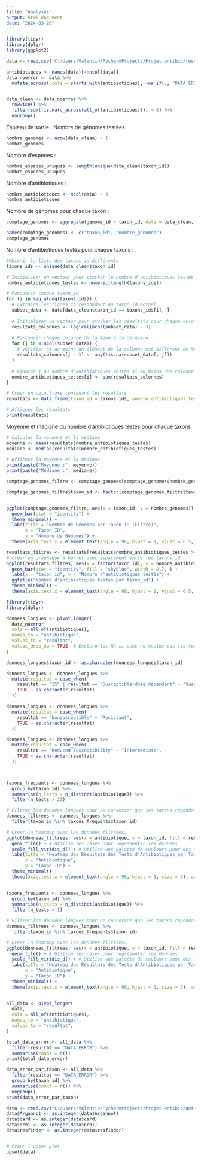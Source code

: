 ```yaml
---
title: "Analyses"
output: html_document
date: "2024-03-20"
---
```


```r

library(tidyr)
library(dplyr)
library(ggplot2)

```

```r
data <- read.csv('C:/Users/Valentin/PycharmProjects/Projet-antibio/results/table.csv')

antibiotiques <- names(data)[4:ncol(data)]
data_noerror <- data %>%
  mutate(across(.cols = starts_with(antibiotiques), ~na_if(., "DATA_ERROR")))


data_clean <- data_noerror %>%
  rowwise() %>%
  filter(sum(!is.na(c_across(all_of(antibiotiques)))) > 0) %>%
  ungroup()

```


Tableau de sortie : 
Nombre de génomes testées 
```r
nombre_genomes <- nrow(data_clean) - 1
nombre_genomes
```
Nombre d'espèces :
```r
nombre_especes_uniques <- length(unique(data_clean$taxon_id))
nombre_especes_uniques
```

Nombre d'antibiotiques : 
```r
nombre_antibiotiques <- ncol(data) - 3
nombre_antibiotiques
```

Nombre de génomes pour chaque taxon :
```r
comptage_genomes <- aggregate(genome_id ~ taxon_id, data = data_clean, FUN = function(x) length(unique(x)))

names(comptage_genomes) <- c("taxon_id", "nombre_genomes")
comptage_genomes
```



Nombre d'antibiotiques testés pour chaque taxons :

```r
#Obtenir la liste des taxons_id différents
taxons_ids <- unique(data_clean$taxon_id)

# Initialiser un vecteur pour stocker le nombre d'antibiotiques testés pour chaque taxon_id
nombre_antibiotiques_testes <- numeric(length(taxons_ids))

# Parcourir chaque taxon_id
for (i in seq_along(taxons_ids)) {
  # Extraire les lignes correspondant au taxon_id actuel
  subset_data <- data[data_clean$taxon_id == taxons_ids[i], ]
  
  # Initialiser un vecteur pour stocker les résultats pour chaque colonne
  resultats_colonnes <- logical(ncol(subset_data) - 3)
  
  # Parcourir chaque colonne de la 4ème à la dernière
  for (j in 4:ncol(subset_data)) {
    # Vérifier si au moins un élément de la colonne est différent de NA
    resultats_colonnes[j - 3] <- any(!is.na(subset_data[, j]))
  }
  
  # Ajouter 1 au nombre d'antibiotiques testés si au moins une colonne a un élément non-NA
  nombre_antibiotiques_testes[i] <- sum(resultats_colonnes)
}

# Créer un data.frame contenant les résultats
resultats <- data.frame(taxon_id = taxons_ids, nombre_antibiotiques_testes = nombre_antibiotiques_testes)

# Afficher les résultats
print(resultats)
```


Moyenne et médiane du nombre d'antibiotiques testés pour chaque taxons

```r
# Calculer la moyenne et la médiane
moyenne <- mean(resultats$nombre_antibiotiques_testes)
mediane <- median(resultats$nombre_antibiotiques_testes)

# Afficher la moyenne et la médiane
print(paste("Moyenne :", moyenne))
print(paste("Médiane :", mediane))
```


```r
comptage_genomes_filtre <- comptage_genomes[comptage_genomes$nombre_genomes > 1,]

comptage_genomes_filtre$taxon_id <- factor(comptage_genomes_filtre$taxon_id)


ggplot(comptage_genomes_filtre, aes(x = taxon_id, y = nombre_genomes)) +
  geom_bar(stat = "identity") +
  theme_minimal() +
  labs(title = "Nombre de Génomes par Taxon ID (Filtré)",
       x = "Taxon ID",
       y = "Nombre de Génomes") +
  theme(axis.text.x = element_text(angle = 90, hjust = 1, vjust = 0.5, size = 4)) 
```




```r
resultats_filtres <- resultats[resultats$nombre_antibiotiques_testes >= 20, ]
# Créer un graphique à barres avec espacement entre les taxons_id
ggplot(resultats_filtres, aes(x = factor(taxon_id), y = nombre_antibiotiques_testes)) +
  geom_bar(stat = "identity", fill = "skyblue", width = 0.7, ) +
  labs(x = "taxon_id", y = "Nombre d'antibiotiques testés") +
  ggtitle("Nombre d'antibiotiques testés par taxon_id") +
  theme_minimal() +
  theme(axis.text.x = element_text(angle = 90, hjust = 1, vjust = 0.5, size = 4))
```

```r
library(tidyr)
library(dplyr)

donnees_longues <- pivot_longer(
  data_noerror,
  cols = all_of(antibiotiques),  
  names_to = "antibiotique",
  values_to = "resultat",
  values_drop_na = TRUE  # Exclure les NA si vous ne voulez pas les représenter
)

donnees_longues$taxon_id <- as.character(donnees_longues$taxon_id)

donnees_longues <- donnees_longues %>%
  mutate(resultat = case_when(
    resultat == "IS" | resultat == "Susceptible-dose dependent" ~ "Susceptible",
    TRUE ~ as.character(resultat)  
  ))

donnees_longues <- donnees_longues %>%
  mutate(resultat = case_when(
    resultat == "Nonsusceptible" ~ "Resistant",
    TRUE ~ as.character(resultat) 
  ))

donnees_longues <- donnees_longues %>%
  mutate(resultat = case_when(
    resultat == "Reduced Susceptibility" ~ "Intermediate",
    TRUE ~ as.character(resultat)  
  ))



taxons_frequents <- donnees_longues %>%
  group_by(taxon_id) %>%
  summarise(n_tests = n_distinct(antibiotique)) %>%
  filter(n_tests > 21)

# Filtrer les données longues pour ne conserver que les taxons répondant au critère.
donnees_filtrees <- donnees_longues %>%
  filter(taxon_id %in% taxons_frequents$taxon_id)

# Créer la heatmap avec les données filtrées.
ggplot(donnees_filtrees, aes(x = antibiotique, y = taxon_id, fill = resultat)) +
  geom_tile() + # Utilise les cases pour représenter les données
  scale_fill_viridis_d() + # Utilise une palette de couleurs pour des données discrètes
  labs(title = "Heatmap des Résultats des Tests d'Antibiotiques par Taxon ID ( 21 antibiots testés)",
       x = "Antibiotique",
       y = "Taxon ID") +
  theme_minimal() +
  theme(axis.text.x = element_text(angle = 90, hjust = 1, size = 3), axis.text.y = element_text(size = 4))# Rotation des étiquettes pour la lisibilité
  
```
```r
taxons_frequents <- donnees_longues %>%
  group_by(taxon_id) %>%
  summarise(n_tests = n_distinct(antibiotique)) %>%
  filter(n_tests > 1)

# Filtrer les données longues pour ne conserver que les taxons répondant au critère.
donnees_filtrees <- donnees_longues %>%
  filter(taxon_id %in% taxons_frequents$taxon_id)

# Créer la heatmap avec les données filtrées.
ggplot(donnees_filtrees, aes(x = antibiotique, y = taxon_id, fill = resultat)) +
  geom_tile() + # Utilise les cases pour représenter les données
  scale_fill_viridis_d() + # Utilise une palette de couleurs pour des données discrètes
  labs(title = "Heatmap des Résultats des Tests d'Antibiotiques par Taxon ID (global)",
       x = "Antibiotique",
       y = "Taxon ID") +
  theme_minimal() +
  theme(axis.text.x = element_text(angle = 90, hjust = 1, size = 3), axis.text.y = element_text(size = 0.1))# Rotation des étiquettes pour la lisibilité
  
```

```r
all_data <- pivot_longer(
  data,
  cols = all_of(antibiotiques),  
  names_to = "antibiotique",
  values_to = "resultat",
)

total_data_error <- all_data %>%
  filter(resultat == "DATA_ERROR") %>%
  summarise(count = n())
print(total_data_error)
```


```r
data_error_par_taxon <- all_data %>%
  filter(resultat == "DATA_ERROR") %>%
  group_by(taxon_id) %>%
  summarise(count = n()) %>%
  ungroup()
print(data_error_par_taxon)
```

```r
data <- read.csv("C:/Users/Valentin/PycharmProjects/Projet-antibio/antibiotiques_db.csv")
data$Argannot <- as.integer(data$Argannot)
data$card <- as.integer(data$card)
data$ncbi <- as.integer(data$ncbi)
data$resfinder <- as.integer(data$resfinder)


# Créer l'upset plot
upset(data)
```

